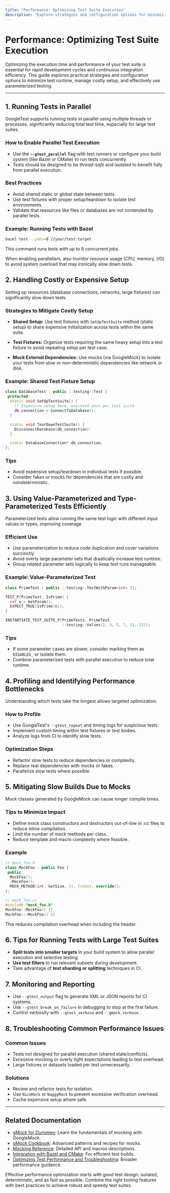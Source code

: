 ```yaml
---
title: "Performance: Optimizing Test Suite Execution"
description: "Explore strategies and configuration options for minimizing test execution time, handling costly setup, and using value/type parameterized tests efficiently. Provides troubleshooting for slow builds and tips for running tests in parallel."
---
```


# Performance: Optimizing Test Suite Execution

Optimizing the execution time and performance of your test suite is essential for rapid development cycles and continuous integration efficiency. This guide explores practical strategies and configuration options to minimize test runtime, manage costly setup, and effectively use parameterized testing.

---

## 1. Running Tests in Parallel

GoogleTest supports running tests in parallel using multiple threads or processes, significantly reducing total test time, especially for large test suites.

### How to Enable Parallel Test Execution

- Use the **`--gtest_parallel`** flag with test runners or configure your build system (like Bazel or CMake) to run tests concurrently.
- Tests should be designed to be *thread-safe* and *isolated* to benefit fully from parallel execution.

### Best Practices

- Avoid shared static or global state between tests.
- Use test fixtures with proper setup/teardown to isolate test environments.
- Validate that resources like files or databases are not contended by parallel tests.

### Example: Running Tests with Bazel

```bash
bazel test --jobs=8 //your/test:target
```

This command runs tests with up to 8 concurrent jobs.

<Tip>
When enabling parallelism, also monitor resource usage (CPU, memory, I/O) to avoid system overload that may ironically slow down tests.
</Tip>

## 2. Handling Costly or Expensive Setup

Setting up resources (database connections, networks, large fixtures) can significantly slow down tests.

### Strategies to Mitigate Costly Setup

- **Shared Setup:** Use test fixtures with `SetUpTestSuite` method (static setup) to share expensive initialization across tests within the same suite.

- **Test Fixtures:** Organize tests requiring the same heavy setup into a test fixture to avoid repeating setup per test case.

- **Mock External Dependencies:** Use mocks (via GoogleMock) to isolate your tests from slow or non-deterministic dependencies like network or disk.

### Example: Shared Test Fixture Setup
```cpp
class DatabaseTest : public ::testing::Test {
 protected:
  static void SetUpTestSuite() {
    // Expensive setup here, executed once per test suite
    db_connection = ConnectToDatabase();
  }

  static void TearDownTestSuite() {
    DisconnectDatabase(db_connection);
  }

  static DatabaseConnection* db_connection;
};
```

### Tips

- Avoid expensive setup/teardown in individual tests if possible.
- Consider fakes or mocks for dependencies that are costly and nondeterministic.

## 3. Using Value-Parameterized and Type-Parameterized Tests Efficiently

Parameterized tests allow running the same test logic with different input values or types, improving coverage.

### Efficient Use

- Use parameterization to reduce code duplication and cover variations succinctly.
- Avoid overly large parameter sets that drastically increase test runtime.
- Group related parameter sets logically to keep test runs manageable.

### Example: Value-Parameterized Test

```cpp
class PrimeTest : public ::testing::TestWithParam<int> {};

TEST_P(PrimeTest, IsPrime) {
  int n = GetParam();
  EXPECT_TRUE(IsPrime(n));
}

INSTANTIATE_TEST_SUITE_P(PrimeTests, PrimeTest,
                         ::testing::Values(2, 3, 5, 7, 11, 13));
```

### Tips

- If some parameter cases are slower, consider marking them as `DISABLED_` or isolate them.
- Combine parameterized tests with parallel execution to reduce total runtime.

## 4. Profiling and Identifying Performance Bottlenecks

Understanding which tests take the longest allows targeted optimization.

### How to Profile

- Use GoogleTest's `--gtest_repeat` and timing logs for suspicious tests.
- Implement custom timing within test fixtures or test bodies.
- Analyze logs from CI to identify slow tests.

### Optimization Steps

- Refactor slow tests to reduce dependencies or complexity.
- Replace real dependencies with mocks or fakes.
- Parallelize slow tests where possible.

## 5. Mitigating Slow Builds Due to Mocks

Mock classes generated by GoogleMock can cause longer compile times.

### Tips to Minimize Impact

- Define mock class constructors and destructors out-of-line in .cc files to reduce inline compilation.
- Limit the number of mock methods per class.
- Reduce template and macro complexity where feasible.

### Example

```cpp
// mock_foo.h
class MockFoo : public Foo {
 public:
  MockFoo();
  ~MockFoo();
  MOCK_METHOD(int, GetSize, (), (const, override));
};

// mock_foo.cc
#include "mock_foo.h"
MockFoo::MockFoo() {}
MockFoo::~MockFoo() {}
```

This reduces compilation overhead when including the header.

## 6. Tips for Running Tests with Large Test Suites

- **Split tests into smaller targets** in your build system to allow parallel execution and selective testing.
- **Use test filters** to run relevant subsets during development.
- Take advantage of **test sharding or splitting** techniques in CI.

## 7. Monitoring and Reporting

- Use `--gtest_output` flag to generate XML or JSON reports for CI systems.
- Use `--gtest_break_on_failure` in debugging to stop at the first failure.
- Control verbosity with `--gtest_verbose` and `--gmock_verbose`.

## 8. Troubleshooting Common Performance Issues

### Common Issues

- Tests not designed for parallel execution (shared state/conflicts).
- Excessive mocking or overly tight expectations leading to test overhead.
- Large fixtures or datasets loaded per test unnecessarily.

### Solutions

- Review and refactor tests for isolation.
- Use `NiceMock` or `NaggyMock` to prevent excessive verification overhead.
- Cache expensive setup where safe.

---

## Related Documentation

- [gMock for Dummies](docs/gmock_for_dummies.md): Learn the fundamentals of mocking with GoogleMock.
- [gMock Cookbook](docs/gmock_cook_book.md): Advanced patterns and recipes for mocks.
- [Mocking Reference](docs/reference/mocking.md): Detailed API and macros descriptions.
- [Integration with Bazel and CMake](guides/integration-and-best-practices/build-system-integration.md): For efficient test builds.
- [Optimizing Test Performance and Troubleshooting](guides/integration-and-best-practices/optimizing-tests-and-troubleshooting.md): Broader performance guidance.

<Tip>
Effective performance optimization starts with good test design: isolated, deterministic, and as fast as possible. Combine the right tooling features with best practices to achieve robust and speedy test suites.
</Tip>
